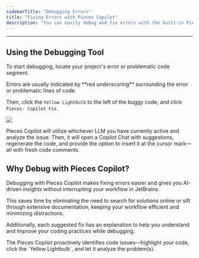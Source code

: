 ```yaml
---
sidebarTitle: "Debugging Errors"
title: "Fixing Errors with Pieces Copilot"
description: "You can easily debug and fix errors with the built-in Pieces: Copilot Fix feature in the Pieces for JetBrains Plugin."
---
```


---

## Using the Debugging Tool

To start debugging, locate your project's error or problematic code segment.

<Tip>
  Errors are usually indicated by **red underscoring** surrounding the error or problematic lines of code.
</Tip>

Then, click the `Yellow Lightbulb` to the left of the buggy code, and click `Pieces: Copilot Fix`.

![](https://storage.googleapis.com/hashnode_product_documentation_assets/jetbrains_plugin_assets/jetbrains_plugin_assets/pieces_copilot/debugging_errors/lightbulb_fix.png)

Pieces Copilot will utilize whichever LLM you have currently active and analyze the issue. Then, it will open a Copilot Chat with suggestions, regenerate the code, and provide the option to insert it at the cursor mark—all with fresh code comments.

## Why Debug with Pieces Copilot?

Debugging with Pieces Copilot makes fixing errors easier and gives you AI-driven insights without interrupting your workflow in JetBrains.

This saves time by eliminating the need to search for solutions online or sift through extensive documentation, keeping your workflow efficient and minimizing distractions.

Additionally, each suggested fix has an explanation to help you understand and improve your coding practices while debugging.

<Tip>
  The Pieces Copilot proactively identifies code issues—highlight your code, click the `Yellow Lightbulb`, and let it analyze the problem(s).
</Tip>